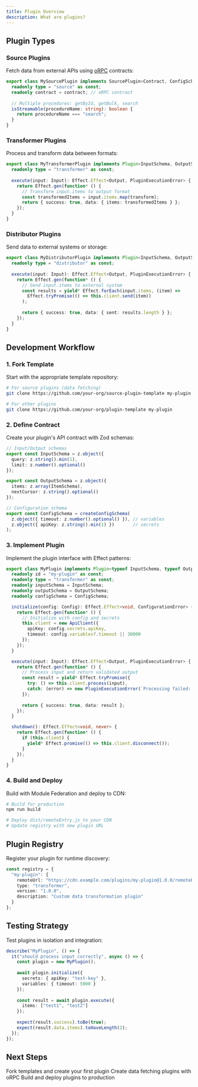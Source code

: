 ```yaml
---
title: Plugin Overview
description: What are plugins?
---
```


## Plugin Types

### Source Plugins

Fetch data from external APIs using [oRPC](https://orpc.io/) contracts:

```typescript
export class MySourcePlugin implements SourcePlugin<Contract, ConfigSchema, StateSchema> {
  readonly type = "source" as const;
  readonly contract = contract; // oRPC contract
  
  // Multiple procedures: getById, getBulk, search
  isStreamable(procedureName: string): boolean {
    return procedureName === "search";
  }
}
```

### Transformer Plugins

Process and transform data between formats:

```typescript
export class MyTransformerPlugin implements Plugin<InputSchema, OutputSchema, ConfigSchema> {
  readonly type = "transformer" as const;
  
  execute(input: Input): Effect.Effect<Output, PluginExecutionError> {
    return Effect.gen(function* () {
      // Transform input.items to output format
      const transformedItems = input.items.map(transform);
      return { success: true, data: { items: transformedItems } };
    });
  }
}
```

### Distributor Plugins

Send data to external systems or storage:

```typescript
export class MyDistributorPlugin implements Plugin<InputSchema, OutputSchema, ConfigSchema> {
  readonly type = "distributor" as const;
  
  execute(input: Input): Effect.Effect<Output, PluginExecutionError> {
    return Effect.gen(function* () {
      // Send input.items to external system
      const results = yield* Effect.forEach(input.items, (item) =>
        Effect.tryPromise(() => this.client.send(item))
      );
      
      return { success: true, data: { sent: results.length } };
    });
  }
}
```

## Development Workflow

### 1. Fork Template

Start with the appropriate template repository:

```bash
# For source plugins (data fetching)
git clone https://github.com/your-org/source-plugin-template my-plugin

# For other plugins
git clone https://github.com/your-org/plugin-template my-plugin
```

### 2. Define Contract

Create your plugin's API contract with Zod schemas:

```typescript
// Input/Output schemas
export const InputSchema = z.object({
  query: z.string().min(1),
  limit: z.number().optional()
});

export const OutputSchema = z.object({
  items: z.array(ItemSchema),
  nextCursor: z.string().optional()
});

// Configuration schema
export const ConfigSchema = createConfigSchema(
  z.object({ timeout: z.number().optional() }), // variables
  z.object({ apiKey: z.string().min(1) })       // secrets
);
```

### 3. Implement Plugin

Implement the plugin interface with Effect patterns:

```typescript
export class MyPlugin implements Plugin<typeof InputSchema, typeof OutputSchema, typeof ConfigSchema> {
  readonly id = "my-plugin" as const;
  readonly type = "transformer" as const;
  readonly inputSchema = InputSchema;
  readonly outputSchema = OutputSchema;
  readonly configSchema = ConfigSchema;

  initialize(config: Config): Effect.Effect<void, ConfigurationError> {
    return Effect.gen(function* () {
      // Initialize with config and secrets
      this.client = new ApiClient({
        apiKey: config.secrets.apiKey,
        timeout: config.variables?.timeout || 30000
      });
    });
  }

  execute(input: Input): Effect.Effect<Output, PluginExecutionError> {
    return Effect.gen(function* () {
      // Process input and return validated output
      const result = yield* Effect.tryPromise({
        try: () => this.client.process(input),
        catch: (error) => new PluginExecutionError(`Processing failed: ${error}`, true)
      });
      
      return { success: true, data: result };
    });
  }

  shutdown(): Effect.Effect<void, never> {
    return Effect.gen(function* () {
      if (this.client) {
        yield* Effect.promise(() => this.client.disconnect());
      }
    });
  }
}
```

### 4. Build and Deploy

Build with Module Federation and deploy to CDN:

```bash
# Build for production
npm run build

# Deploy dist/remoteEntry.js to your CDN
# Update registry with new plugin URL
```

## Plugin Registry

Register your plugin for runtime discovery:

```typescript
const registry = {
  "my-plugin": {
    remoteUrl: "https://cdn.example.com/plugins/my-plugin@1.0.0/remoteEntry.js",
    type: "transformer",
    version: "1.0.0",
    description: "Custom data transformation plugin"
  }
};
```

## Testing Strategy

Test plugins in isolation and integration:

```typescript
describe("MyPlugin", () => {
  it("should process input correctly", async () => {
    const plugin = new MyPlugin();
    
    await plugin.initialize({
      secrets: { apiKey: "test-key" },
      variables: { timeout: 5000 }
    });
    
    const result = await plugin.execute({
      items: ["test1", "test2"]
    });
    
    expect(result.success).toBe(true);
    expect(result.data.items).toHaveLength(2);
  });
});
```

## Next Steps

<Cards>
  <Card title="Getting Started" href="/docs/plugins/getting-started">
    Fork templates and create your first plugin
  </Card>
  <Card title="Source Plugins" href="/docs/plugins/source-plugins">
    Create data fetching plugins with oRPC
  </Card>
  <Card title="Deployment" href="/docs/plugins/deployment">
    Build and deploy plugins to production
  </Card>
</Cards>
